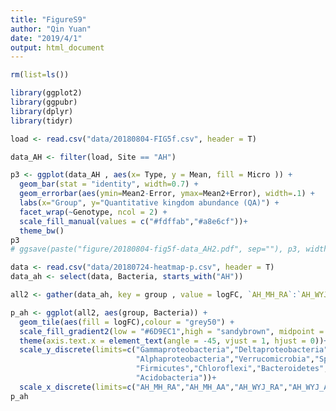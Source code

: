 ```yaml
---
title: "FigureS9"
author: "Qin Yuan"
date: "2019/4/1"
output: html_document
---
```


```r
rm(list=ls()) 

library(ggplot2)
library(ggpubr)
library(dplyr)
library(tidyr)
```


```r
load <- read.csv("data/20180804-FIG5f.csv", header = T)

data_AH <- filter(load, Site == "AH")

p3 <- ggplot(data_AH , aes(x= Type, y = Mean, fill = Micro )) + 
  geom_bar(stat = "identity", width=0.7) + 
  geom_errorbar(aes(ymin=Mean2-Error, ymax=Mean2+Error), width=.1) +
  labs(x="Group", y="Quantitative kingdom abundance (QA)") +
  facet_wrap(~Genotype, ncol = 2) +
  scale_fill_manual(values = c("#fdffab","#a8e6cf"))+
  theme_bw()
p3
# ggsave(paste("figure/20180804-fig5f-data_AH2.pdf", sep=""), p3, width = 5, height = 6)

```

```r
data <- read.csv("data/20180724-heatmap-p.csv", header = T)
data_ah <- select(data, Bacteria, starts_with("AH"))

all2 <- gather(data_ah, key = group , value = logFC, `AH_MH_RA`:`AH_WYJ_AA`)

p_ah <- ggplot(all2, aes(group, Bacteria)) + 
  geom_tile(aes(fill = logFC),colour = "grey50") + 
  scale_fill_gradient2(low = "#6D9EC1",high = "sandybrown", midpoint = 0)+
  theme(axis.text.x = element_text(angle = -45, vjust = 1, hjust = 0))+
  scale_y_discrete(limits=c("Gammaproteobacteria","Deltaproteobacteria","Betaproteobacteria",
                            "Alphaproteobacteria","Verrucomicrobia","Spirochaetes","Nitrospirae",
                            "Firmicutes","Chloroflexi","Bacteroidetes","Actinobacteria",
                            "Acidobacteria"))+
  scale_x_discrete(limits=c("AH_MH_RA","AH_MH_AA","AH_WYJ_RA","AH_WYJ_AA"))
p_ah

```
